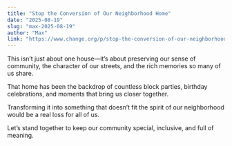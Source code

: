 ```yaml
---
title: "Stop the Conversion of Our Neighborhood Home"
date: "2025-08-19"
slug: "max-2025-08-19"
author: "Max"
link: "https://www.change.org/p/stop-the-conversion-of-our-neighborhood-home/feed"
---
```


This isn’t just about one house—it’s about preserving our sense of community, the character of our streets, and the rich memories so many of us share.

That home has been the backdrop of countless block parties, birthday celebrations, and moments that bring us closer together.

Transforming it into something that doesn’t fit the spirit of our neighborhood would be a real loss for all of us.

Let’s stand together to keep our community special, inclusive, and full of meaning.
